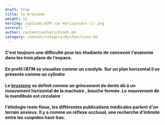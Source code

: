 ```yaml
---
draft: true
title: le bruxisme
weight: 12
heroImg: /uploads/ATM vue Horizontale (1).png
excerpt: ''
author: content/authors/Kindt.md
category: content/category/Dysfonctions.md
---
```


#### C’est toujours une difficulté pour les étudiants de&#xA;concevoir l’anatomie dans les trois plans de l’espace.

#### En profil l’ATM se visualise comme un condyle. Sur un&#xA;plan horizontal il se présente comme un cylindre

<Space height={15} />

#### Le [bruxisme](https://www.google.com/search?q=le+bruxisme+c%27est+quoi\&oq=le+bruxisme\&gs_lcrp=EgZjaHJvbWUqBwgDEAAYgAQyCQgAEEUYORiABDIJCAEQRRg7GIAEMgcIAhAAGIAEMgcIAxAAGIAEMgcIBBAAGIAEMgcIBRAAGIAEMgcIBhAAGIAEMgYIBxBFGDzSAQkxMTY3MGowajeoAgCwAgA\&sourceid=chrome\&ie=UTF-8 "Bruxisme") se définit comme un grincement de dents dû à un mouvement horizontal de la machoire , bouche fermée. Le mouvement de la mandibule est circulaire

#### l'étiologie reste floue, les différentes publications médicales parlent d'un terrain anxieux. Il y a comme un réflexe occlusal, une recherche d'intimité entre les cuspides haut-bas.
